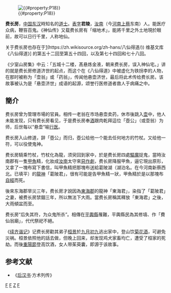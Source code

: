 {{for|其他同名人物|费长房}}

[[File:{{#property:P18}}|thumb]]

'''费长房'''，[[中国|中国]][[东汉|东汉]]時知名的[[道士|道士]]。[[表字|表字]]'''君陵'''，[[汝南|汝南]]（今[[河南|河南]][[上蔡|上蔡]]东南）人。能医疗众病，鞭笞百鬼。《神仙传》又载费长房有「缩地术」，能將千里之外土地現於眼前，故可以日行千里，人称地仙。

关于费长房也存在于[https://zh.wikisource.org/zh-hans/%E5%85%AB%E4%BB%99%E5%BE%97%E9%81%93/](https://zh.wikisource.org/zh-hans/八仙得道/)) 维基文库《八仙得道》] {{Wayback|url=https://zh.wikisource.org/zh-hans/%E5%85%AB%E4%BB%99%E5%BE%97%E9%81%93/ |date=20151122145409 }}的第五十二回至第五十四回，以及第七十四回和七十八回。

《少室山房集》中云：「五城十二楼，髙悬炼金液，朝来费长房，误入神仙宅。」讲的就是费长房修道济世的起点，而这个在《八仙得道》中被虚化为铁拐李的人物，在那时被称为「壶翁」或「药翁」，传闻他悬壶济世，最后将此术传给费长房。该故事被认为是「悬壶济世」成语的起源，颂誉行医修道者救人于病痛之中。

==簡介==
费长房曾为管理市場的官員。相传一老翁在市场悬壶卖药，休市後跳入[[壶|壶]]中，他人未能发现，只有费长房看见，于是费长房奉[[酒|酒]]跟肉乾拜這位「壺公」（或壶翁）为师，后世每以“悬壶”喻[[行医|行医]]。

费长房入山修道，辞「壺公」而归，壺公给他一个能去任何地方的竹杖。又给他一符，可以役使鬼神。

费长房騎乘竹杖，竹杖化為龍，须臾回到家中，於是费长房四處[[驅魔|驅魔]]捉鬼，當時汝南郡有一隻[[甲魚|甲魚]]精，化妝成[[汝南|汝南]]太守來[[惡作劇|惡作劇]]，费长房降服甲魚，逼它現出原形，又拿了一塊布寫下書信，叫甲魚精把那塊布送給葛陂湖（湖泊名。在今河南新蔡西北。已填平）的[[龍神|龍神]]「葛陂君」，很有可能是告甲魚精一狀，甲魚精於是以那塊布[[自經|自經]]而死。

後來东海郡旱災三年，费长房才說因為[[東海郡|東海郡]]的龍神「東海君」，染指了「葛陂君」之妻，被费长房禁錮三年，所以無法下大雨。當费长房稱其釋放「東海君」之後，大雨傾盆而至。

费长房“后失其符，为众鬼所杀”。相傳在[[平輿縣|平輿縣]]罹難，平輿縣民為其修墳、作「費仙翁廟」，代代祭祀不絕。

《[[续齐谐记|续齐谐记]]》记费长房勸其弟子[[桓景|桓景]]於[[九月初九|九月初九]]逃出家中，登山饮[[菊花酒|菊花酒]]，可避免災祸。桓景依照他的話去做，但晚上回来，却发现鸡犬家畜均亡，遭受了桓家的死劫。而後[[重陽節|重陽節]]登高饮酒，女人带茱萸囊，即源于该故事。

== 参考文献 ==
*《[[后汉书|后汉书]]·方术列传》
[[Category:_漢朝道教人物|F]]
[[Category:东汉人|F]]
[[Category:费姓|Z]]
[[Category:上蔡人|F]]